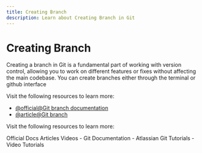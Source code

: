 ```yaml
---
title: Creating Branch
description: Learn about Creating Branch in Git
---
```


# Creating Branch

Creating a branch in Git is a fundamental part of working with version control, allowing you to work on different features or fixes without affecting the main codebase. You can create branches either through the terminal or github interface

Visit the following resources to learn more:

- [@official@Git branch documentation](https://git-scm.com/docs/git-branch)
- [@article@Git branch](https://www.atlassian.com/git/tutorials/using-branches)

Visit the following resources to learn more:

<Tabs defaultValue="official">
<TabsList>
<TabsTrigger value="official">Official Docs</TabsTrigger>
<TabsTrigger value="article">Articles</TabsTrigger>
<TabsTrigger value="video">Videos</TabsTrigger>
</TabsList>

<TabsContent value="official">
- <Link href="https://git-scm.com/docs">Git Documentation</Link>
</TabsContent>
<TabsContent value="article">
- <Link href="https://www.atlassian.com/git/tutorials">Atlassian Git Tutorials</Link>
</TabsContent>
<TabsContent value="video">
- <Link href="https://www.youtube.com/results?search_query=git+creating-branch+tutorial">Video Tutorials</Link>
</TabsContent>
</Tabs>

<Outlet path="3-git-branching/basics/creating-branch" />
